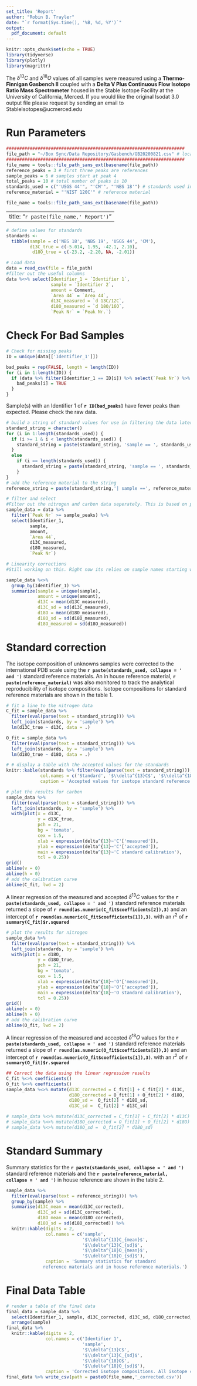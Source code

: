 ```yaml
---
set_title: 'Report'
author: "Robin B. Trayler"
date: "`r format(Sys.time(), '%B, %d, %Y')`"
output:
  pdf_document: default
---
```



```r
knitr::opts_chunk$set(echo = TRUE)
library(tidyverse)
library(plotly)
library(magrittr)
```

The $\delta^{13}C$ and $\delta^{18}O$ values of all samples were measured using a __Thermo-Finnigan Gasbench II__ coupled with a __Delta V Plus Continuous Flow Isotope Ratio Mass Spectrometer__ housed in the Stable Isotope Facility at the University of California, Merced. If you would like the original Isodat 3.0 output file please request by sending an email to StableIsotopes@ucmerced.edu

# Run Parameters
```r

####################################################################
file_path = "~/Box Sync/Data Repository/Gasbench/GB20200821.csv" # location of raw data file #
####################################################################
file_name = tools::file_path_sans_ext(basename(file_path))
reference_peaks = 3 # first three peaks are references
sample_peaks = 6 # samples start at peak 4
total_peaks = 10 # total number of peaks is 10
standards_used = c("'USGS 44'", "'CM'", "'NBS 18'") # standards used in run
reference_material = "'NIST 120C'" # reference material
```

```r
file_name = tools::file_path_sans_ext(basename(file_path))
```
---
title: "`r paste(file_name,' Report')`"
---

```r
# define values for standards
standards <- 
  tibble(sample = c('NBS 18', 'NBS 19', 'USGS 44', 'CM'), 
         d13C_true = c(-5.014, 1.95, -42.1, 2.10),
          d18O_true = c(-23.2, -2.20, NA, -2.01))
```

```r
# Load data
data = read_csv(file = file_path)
#filter out the useful columns
data %<>% select(Identifier_1 = `Identifier 1`,
                 sample = `Identifier 2`,
                 amount = Comment,
                 `Area 44` = `Area 44`,
                 d13C_measured = `d 13C/12C`,
                 d18O_measured = `d 18O/16O`,
                 `Peak Nr` = `Peak Nr.`)
```

# Check For Bad Samples
```r
# Check for missing peaks
ID = unique(data[['Identifier_1']])

bad_peaks = rep(FALSE, length = length(ID))
for (i in 1:length(ID)) {
  if (data %>% filter(Identifier_1 == ID[i]) %>% select(`Peak Nr`) %>% nrow() < total_peaks) {
    bad_peaks[i] = TRUE
  }
}
```

Sample(s) with an Identifier 1 of __`r ID[bad_peaks]`__ have fewer peaks than expected. Please check the raw data. 

```r
# build a string of standard values for use in filtering the data later
standard_string = character()
for (i in 1:length(standards_used)) {
  if (i >= 1 & i < length(standards_used)) {
    standard_string = paste(standard_string, 'sample == ', standards_used[i], '|')
  }
  else
    if (i == length(standards_used)) {
      standard_string = paste(standard_string, 'sample == ', standards_used[i])
    }
}
# add the reference material to the string
reference_string = paste(standard_string,'| sample ==', reference_material)
```

```r
# filter and select
#Filter out the nitrogen and carbon data seperately. This is based on peak number which can cause problems if there are  #missing peaks. It might be better to filter on retention time so the code will only grab peaks within the correct time #window.
sample_data = data %>% 
  filter(`Peak Nr` >= sample_peaks) %>% 
  select(Identifier_1, 
         sample,
         amount,
         `Area 44`,
         d13C_measured,
         d18O_measured,
         `Peak Nr`)
```

```r
# Linearity corrections
#Still working on this. Right now its relies on sample names starting with 'lin' to indicate that they should be used to do #a linearity correction.
```

```r
sample_data %<>% 
  group_by(Identifier_1) %>% 
  summarize(sample = unique(sample),
            amount = unique(amount),
            d13C = mean(d13C_measured),
            d13C_sd = sd(d13C_measured),
            d18O = mean(d18O_measured),
            d18O_sd = sd(d18O_measured),
            d18O_measured = sd(d18O_measured))
```
# Standard correction
The isotope composition of unknowns samples were corrected to the international PDB scale using the __`r paste(standards_used, collapse = ' and ')`__ standard reference materials. An in house reference material, __`r paste(reference_material)`__ was also monitored to track the analytical reproducibility of isotope compositions. Isotope compositions for standard reference materials are shown in the table 1. 

```r
# fit a line to the nitrogen data
C_fit = sample_data %>% 
  filter(eval(parse(text = standard_string))) %>% 
  left_join(standards, by = 'sample') %>% 
  lm(d13C_true ~ d13C, data = .) 

O_fit = sample_data %>% 
  filter(eval(parse(text = standard_string))) %>% 
  left_join(standards, by = 'sample') %>% 
  lm(d18O_true ~ d18O, data = .) 

# # display a table with the accepted values for the standards
knitr::kable(standards %>% filter(eval(parse(text = standard_string))),
             col.names = c('Standard', '$\\delta^{13}C$', '$\\delta^{18}O$'),
             caption = 'Accepted values for isotope standard reference materials. All values are reported in PDB')
```

```r
# plot the results for carbon
sample_data %>% 
  filter(eval(parse(text = standard_string))) %>% 
  left_join(standards, by = 'sample') %>% 
  with(plot(x = d13C, 
            y = d13C_true, 
            pch = 21, 
            bg = 'tomato', 
            cex = 1.5,
            xlab = expression(delta^{13}~'C'['measured']),
            ylab = expression(delta^{13}~'C'['accepted']),
            main = expression(delta^{13}~'C standard calibration'),
            tcl = 0.25))
grid()
abline(v = 0)
abline(h = 0)
# add the calibration curve
abline(C_fit, lwd = 2)
```
A linear regression of the measured and accepted $\delta^{13}C$ values for the __`r paste(standards_used, collapse = ' and ')`__ standard reference materials returned a slope of __`r round(as.numeric(C_fit$coefficients[2]),3)`__ and an intercept of __`r round(as.numeric(C_fit$coefficients[1]),3)`__. with an $r^2$ of __`r summary(C_fit)$r.squared`__

```r
# plot the results for nitrogen
sample_data %>% 
  filter(eval(parse(text = standard_string))) %>% 
  left_join(standards, by = 'sample') %>% 
  with(plot(x = d18O, 
            y = d18O_true, 
            pch = 21, 
            bg = 'tomato', 
            cex = 1.5,
            xlab = expression(delta^{18}~'O'['measured']),
            ylab = expression(delta^{18}~'O'['accepted']),
            main = expression(delta^{18}~'O standard calibration'),
            tcl = 0.25))
grid()
abline(v = 0)
abline(h = 0)
# add the calibration curve
abline(O_fit, lwd = 2)
```
A linear regression of the measured and accepted $\delta^{18}O$ values for the __`r paste(standards_used, collapse = ' and ')`__ standard reference materials returned a slope of __`r round(as.numeric(O_fit$coefficients[2]),3)`__ and an intercept of __`r round(as.numeric(O_fit$coefficients[1]),3)`__. with an $r^2$ of __`r summary(O_fit)$r.squared`__

```r
## Correct the data using the linear regression results
C_fit %<>% coefficients()
O_fit %<>% coefficients()
sample_data %<>% mutate(d13C_corrected = C_fit[1] + C_fit[2] * d13C, 
                        d18O_corrected = O_fit[1] + O_fit[2] * d18O, 
                        d18O_sd =  O_fit[2] * d18O_sd, 
                        d13C_sd =  C_fit[2] * d13C_sd) 

# sample_data %<>% mutate(d13C_corrected = C_fit[1] + C_fit[2] * d13C)
# sample_data %<>% mutate(d18O_corrected = O_fit[1] + O_fit[2] * d18O)
# sample_data %<>% mutate(d18O_sd =  O_fit[2] * d18O_sd)
```

# Standard Summary
Summary statistics for the __`r paste(standards_used, collapse = ' and ')`__ standard reference materials and the __`r paste(reference_material, collapse = ' and ')`__ in house reference are shown in the table 2. 
```r
sample_data %>%
  filter(eval(parse(text = reference_string))) %>% 
  group_by(sample) %>% 
  summarise(d13C_mean = mean(d13C_corrected),
            d13C_sd = sd(d13C_corrected),
            d18O_mean = mean(d18O_corrected),
            d18O_sd = sd(d18O_corrected)) %>% 
  knitr::kable(digits = 2, 
               col.names = c('sample', 
                             '$\\delta^{13}C_{mean}$', 
                             '$\\delta^{13}C_{sd}$', 
                             '$\\delta^{18}O_{mean}$', 
                             '$\\delta^{18}O_{sd}$'),
               caption = 'Summary statistics for standard 
              reference materials and in house reference materials.')
```

# Final Data Table
```r
# render a table of the final data
final_data = sample_data %>% 
  select(Identifier_1, sample, d13C_corrected, d13C_sd, d18O_corrected, d18O_sd) %>% 
  arrange(sample) 
final_data %>% 
  knitr::kable(digits = 2,
               col.names = c('Identifier 1', 
                             'sample', 
                             '$\\delta^{13}C$', 
                             '$\\delta^{13}C_{sd}$',
                             '$\\delta^{18}O$',
                             '$\\delta^{18}O_{sd}$'),
               caption = 'Corrected isotope compositions. All isotope compositions are reported relative to VPDB.')
final_data %>% write_csv(path = paste0(file_name,'_corrected.csv'))
```
